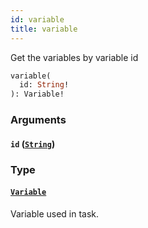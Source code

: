 ```yaml
---
id: variable
title: variable
---
```


Get the variables by variable id

```graphql
variable(
  id: String!
): Variable!

```

### Arguments

#### `id` ([`String`](/docs/apis-tools/tasklist-api/scalars/string))

### Type

#### [`Variable`](/docs/apis-tools/tasklist-api/objects/variable)

Variable used in task.
